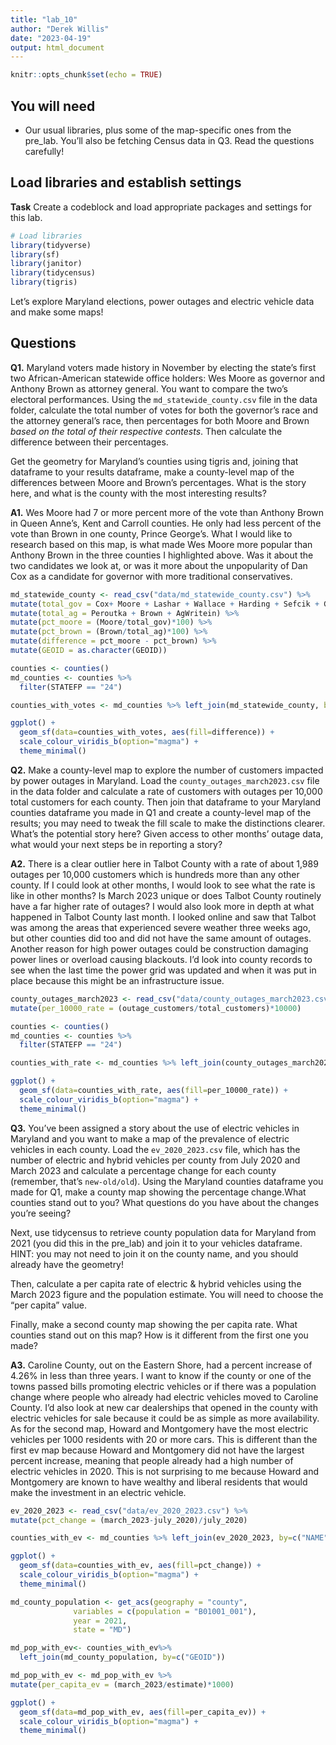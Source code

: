 ```yaml
---
title: "lab_10"
author: "Derek Willis"
date: "2023-04-19"
output: html_document
---
```


```r
knitr::opts_chunk$set(echo = TRUE)
```

## You will need

* Our usual libraries, plus some of the map-specific ones from the pre_lab. You'll also be fetching Census data in Q3. Read the questions carefully!

## Load libraries and establish settings

**Task** Create a codeblock and load appropriate packages and settings for this lab.

```r
# Load libraries
library(tidyverse)
library(sf)
library(janitor)
library(tidycensus)
library(tigris)

```

Let's explore Maryland elections, power outages and electric vehicle data and make some maps! 

## Questions 

**Q1.** Maryland voters made history in November by electing the state's first two African-American statewide office holders: Wes Moore as governor and Anthony Brown as attorney general. You want to compare the two's electoral performances. Using the `md_statewide_county.csv` file in the data folder, calculate the total number of votes for both the governor's race and the attorney general's race, then percentages for both Moore and Brown _based on the total of their respective contests_. Then calculate the difference between their percentages.

Get the geometry for Maryland's counties using tigris and, joining that dataframe to your results dataframe, make a county-level map of the differences between Moore and Brown's percentages. What is the story here, and what is the county with the most interesting results?

**A1.** Wes Moore had 7 or more percent more of the vote than Anthony Brown in Queen Anne's, Kent and Carroll counties. He only had less percent of the vote than Brown in one county, Prince George's. What I would like to research based on this map, is what made Wes Moore more popular than Anthony Brown in the three counties I highlighted above. Was it about the two candidates we look at, or was it more about the unpopularity of Dan Cox as a candidate for governor with more traditional conservatives.

```r
md_statewide_county <- read_csv("data/md_statewide_county.csv") %>%
mutate(total_gov = Cox+ Moore + Lashar + Wallace + Harding + Sefcik + GovWritein) %>%
mutate(total_ag = Peroutka + Brown + AgWritein) %>%
mutate(pct_moore = (Moore/total_gov)*100) %>%
mutate(pct_brown = (Brown/total_ag)*100) %>%
mutate(difference = pct_moore - pct_brown) %>%
mutate(GEOID = as.character(GEOID))

counties <- counties()
md_counties <- counties %>%
  filter(STATEFP == "24")

counties_with_votes <- md_counties %>% left_join(md_statewide_county, by=c("GEOID"))

ggplot() +
  geom_sf(data=counties_with_votes, aes(fill=difference)) +
  scale_colour_viridis_b(option="magma") +
  theme_minimal()


```

**Q2.** Make a county-level map to explore the number of customers impacted by power outages in Maryland. Load the `county_outages_march2023.csv` file in the data folder and calculate a rate of customers with outages per 10,000 total customers for each county. Then join that dataframe to your Maryland counties dataframe you made in Q1 and create a county-level map of the results; you may need to tweak the fill scale to make the distinctions clearer. What's the potential story here? Given access to other months' outage data, what would your next steps be in reporting a story?

**A2.** There is a clear outlier here in Talbot County with a rate of about 1,989 outages per 10,000 customers which is hundreds more than any other county. If I could look at other months, I would look to see what the rate is like in other months? Is March 2023 unique or does Talbot County routinely have a far higher rate of outages? I would also look more in depth at what happened in Talbot County last month. I looked online and saw that Talbot was among the areas that experienced severe weather three weeks ago, but other counties did too and did not have the same amount of outages. Another reason for high power outages could be construction damaging power lines or overload causing blackouts. I'd look into county records to see when the last time the power grid was updated and when it was put in place because this might be an infrastructure issue.

```r
county_outages_march2023 <- read_csv("data/county_outages_march2023.csv") %>% 
mutate(per_10000_rate = (outage_customers/total_customers)*10000)

counties <- counties()
md_counties <- counties %>%
  filter(STATEFP == "24")

counties_with_rate <- md_counties %>% left_join(county_outages_march2023, by=c("NAME"= "county"))

ggplot() +
  geom_sf(data=counties_with_rate, aes(fill=per_10000_rate)) +
  scale_colour_viridis_b(option="magma") +
  theme_minimal()

```

**Q3.** You've been assigned a story about the use of electric vehicles in Maryland and you want to make a map of the prevalence of electric vehicles in each county. Load the `ev_2020_2023.csv` file, which has the number of electric and hybrid vehicles per county from July 2020 and March 2023 and calculate a percentage change for each county (remember, that's `new-old/old`). Using the Maryland counties dataframe you made for Q1, make a county map showing the percentage change.What counties stand out to you? What questions do you have about the changes you're seeing?

Next, use tidycensus to retrieve county population data for Maryland from 2021 (you did this in the pre_lab) and join it to your vehicles dataframe. HINT: you may not need to join it on the county name, and you should already have the geometry!

Then, calculate a per capita rate of electric & hybrid vehicles using the March 2023 figure and the population estimate. You will need to choose the "per capita" value.

Finally, make a second county map showing the per capita rate. What counties stand out on this map? How is it different from the first one you made?

**A3.** Caroline County, out on the Eastern Shore, had a percent increase of 4.26% in less than three years. I want to know if the county or one of the towns passed bills promoting electric vehicles or if there was a population change where people who already had electric vehicles moved to Caroline County. I'd also look at new car dealerships that opened in the county with electric vehicles for sale because it could be as simple as more availability. As for the second map, Howard and Montgomery have the most electric vehicles per 1000 residents with 20 or more cars. This is different than the first ev map because Howard and Montgomery did not have the largest percent increase, meaning that people already had a high number of electric vehicles in 2020. This is not surprising to me because Howard and Montgomery are known to have wealthy and liberal residents that would make the investment in an electric vehicle.

```r
ev_2020_2023 <- read_csv("data/ev_2020_2023.csv") %>%
mutate(pct_change = (march_2023-july_2020)/july_2020)

counties_with_ev <- md_counties %>% left_join(ev_2020_2023, by=c("NAME"= "county"))

ggplot() +
  geom_sf(data=counties_with_ev, aes(fill=pct_change)) +
  scale_colour_viridis_b(option="magma") +
  theme_minimal()

md_county_population <- get_acs(geography = "county",
              variables = c(population = "B01001_001"),
              year = 2021,
              state = "MD")

md_pop_with_ev<- counties_with_ev%>%
  left_join(md_county_population, by=c("GEOID"))

md_pop_with_ev <- md_pop_with_ev %>%
mutate(per_capita_ev = (march_2023/estimate)*1000)

ggplot() +
  geom_sf(data=md_pop_with_ev, aes(fill=per_capita_ev)) +
  scale_colour_viridis_b(option="magma") +
  theme_minimal()
```

